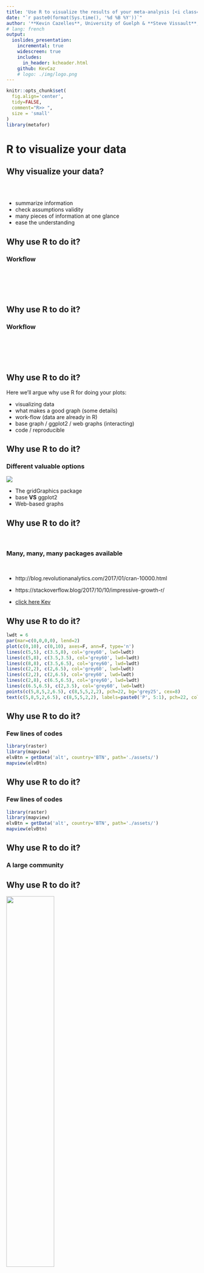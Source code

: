 ```yaml
---
title: 'Use R to visualize the results of your meta-analysis [<i class="fa fa-github" aria-hidden="true"></i>](https://github.com/KevCaz/graphsMetaAnalyses)'
date: "`r paste0(format(Sys.time(), '%d %B %Y'))`"
author: '**Kevin Cazelles**, University of Guelph & **Steve Vissault**, Université de Sherbrooke'
# lang: french
output:
  ioslides_presentation:
    incremental: true
    widescreen: true
    includes:
      in_header: kcheader.html
    github: KevCaz
    # logo: ./img/logo.png
---
```





```r
knitr::opts_chunk$set(
  fig.align='center',
  tidy=FALSE,
  comment="R>> ",
  size = 'small'
)
library(metafor)
```


# R to visualize your data  

## Why visualize your data?
<br>

<div class="centered">
<i class="fa fa-table fa-4x" aria-hidden="true"></i>
<span style="display:inline-block; width: 80px;"></span>
<i class="fa fa-bar-chart fa-4x" aria-hidden="true"></i>

<i class="fa fa-question-circle fa-4x" aria-hidden="true"></i>

</div>

- summarize information
- check assumptions validity
- many pieces of information at one glance
- ease the understanding

<!-- discuss about how to make it efficient / make your point -->



## Why use R to do it?

### Workflow

<br><br>

<i class="fa fa-database fa-4x" aria-hidden="true"></i>&nbsp;
<i class="fa fa-long-arrow-right fa-4x" aria-hidden="true"></i>&nbsp;
<i class="fa fa-table fa-4x" aria-hidden="true"></i>&nbsp;
<i class="fa fa-long-arrow-right fa-4x" aria-hidden="true"></i>&nbsp;
<i class="fa fa-cogs fa-4x" aria-hidden="true"></i>&nbsp;


## Why use R to do it?

### Workflow

<br><br>

<i class="fa fa-database fa-4x" aria-hidden="true"></i>&nbsp;
<i class="fa fa-long-arrow-right fa-4x" aria-hidden="true"></i>&nbsp;
<i class="fa fa-table fa-4x" aria-hidden="true"></i>&nbsp;
<i class="fa fa-long-arrow-right fa-4x" aria-hidden="true"></i>&nbsp;
<i class="fa fa-cogs fa-4x" aria-hidden="true"></i>&nbsp;
<i class="fa fa-long-arrow-right fa-4x" aria-hidden="true"></i>&nbsp;
<i class="fa fa-bar-chart fa-4x" aria-hidden="true"></i>


## Why use R to do it?

Here we'll argue why use R for doing your plots:

  - visualizing data  
  - what makes a good graph (some details)  
  - work-flow (data are already in R)
  - base graph / ggplot2 / web graphs (interacting)
  - code / reproducible


## Why use R to do it?

### Different valuable options

<div class="centered">
![](img/ways.png)
</div>

- The gridGraphics package [<i class="fa fa-file-pdf-o" aria-hidden="true"></i>](https://journal.r-project.org/archive/2015-1/murrell.pdf)  
- base **VS** ggplot2
- Web-based graphs


## Why use R to do it?

<br>

### Many, many, many packages available

<br>

- http://blog.revolutionanalytics.com/2017/01/cran-10000.html

- https://stackoverflow.blog/2017/10/10/impressive-growth-r/

- [click here Kev](http://revolution-computing.typepad.com/.a/6a010534b1db25970b01b8d2594d25970c-pi)



## Why use R to do it?

```r
lwdt = 6
par(mar=c(0,0,0,0), lend=2)
plot(c(0,10), c(0,10), axes=F, ann=F, type='n')
lines(c(5,5), c(3.5,8), col='grey60', lwd=lwdt)
lines(c(5,8), c(3.5,3.5), col='grey60', lwd=lwdt)
lines(c(8,8), c(3.5,6.5), col='grey60', lwd=lwdt)
lines(c(2,2), c(2,6.5), col='grey60', lwd=lwdt)
lines(c(2,2), c(2,6.5), col='grey60', lwd=lwdt)
lines(c(2,8), c(6.5,6.5), col='grey60', lwd=lwdt)
lines(c(6.5,6.5), c(2,3.5), col='grey60', lwd=lwdt)
points(c(5,8,5,2,6.5), c(8,5,5,2,2), pch=22, bg='grey25', cex=8)
text(c(5,8,5,2,6.5), c(8,5,5,2,2), labels=paste0('P', 5:1), pch=22, col='grey60', cex=2)
```

## Why use R to do it?

### Few lines of codes

```r
library(raster)
library(mapview)
elvBtn = getData('alt', country='BTN', path='./assets/')
mapview(elvBtn)
```

## Why use R to do it?

### Few lines of codes

```r
library(raster)
library(mapview)
elvBtn = getData('alt', country='BTN', path='./assets/')
mapview(elvBtn)
```



## Why use R to do it?

### A large community

## Why use R to do it?

<div class="centered">
![](img/extRcover.jpg){width=50%}
</div>
















# Common plots used in meta-analyses

## What do we want/need to visualize?

### **Effect Size (ES)** [<i class="fa fa-external-link" aria-hidden="true"></i>](https://qcbs.ca/wiki/meta-analysis-workshop)

  - log risk ratios,
  - log odds ratios,
  - ...,
  - non-standard ES

### **Studies**

  - by author
  - by region
  - by species



## Effect size -- Funnel plot

```r
par(mar=c(5,4,1,2))
res <- rma(yi, vi, data=dat.hackshaw1998, measure="OR")
taf <- trimfill(res)
funnel(taf)
```

http://www.metafor-project.org/doku.php/plots:funnel_plot_with_trim_and_fill


## Effect size -- Forest plot

<div class="columns-2">
<img src='img/VellendFig3.png' width=500></img>

<br><br><br><br><br><br><br><br>
<img src='img/captionFig3.png' width=500></img>
Vellend *et. al* 2013
</div>  


## Effect size -- Forest plot

```r
### simulate some data
set.seed(1987)
k <- 100
vi <- rchisq(k, df=1) * .03
yi <- rnorm(k, rnorm(k, 0.5, 0.4), sqrt(vi))

### fit RE model
res <- rma(yi, vi)

### create plot
forest(yi, vi,
       xlim=c(-2.5,3.5),        ### adjust horizontal plot region limits
       subset=order(yi),        ### order by size of yi
       slab=NA, annotate=FALSE, ### remove study labels and annotations
       efac=0,                  ### remove vertical bars at end of CIs
       pch=19,                  ### changing point symbol to filled circle
       col="gray40",            ### change color of points/CIs
       psize=2,                 ### increase point size
       cex.lab=1, cex.axis=1,   ### increase size of x-axis title/labels
       lty=c("solid","blank"))  ### remove horizontal line at top of plot

### draw points one more time to make them easier to see
points(sort(yi), k:1, pch=19, cex=0.5)

### add summary polygon at bottom and text
addpoly(res, mlab="", annotate=FALSE, cex=1)
text(-2, -2, "RE Model", pos=4, offset=0, cex=1)
```

http://www.metafor-project.org/doku.php/plots:forest_plot_with_subgroups


## Effect size -- Radial plot

```r
### adjust margins so the space is better used
par(mar=c(5,4,0,2))
### fit fixed-effects model
res <- rma(yi, vi, data=dat.hackshaw1998, method="FE")
### draw radial plot
radial(res)
```

http://www.metafor-project.org/doku.php/plots:radial_plot


## Effect size -- L'Abbé plot

```r
### decrease margins so the full space is used
par(mar=c(5,4,1,2))
### fit random-effects model
res <- rma(ai=tpos, bi=tneg, ci=cpos, di=cneg, data=dat.bcg, measure="RR")
 ### draw L'Abbé plot
labbe(res)
```




## Number of Study & effect size

<div class="centered">
<img src='img/VellendFig2.png' width=550></img>
</div>

Vellend *et al.* 2013


## Number of Study & geography

<br>
<div class="centered">
<img src='img/VellendFig1.png' width=950></img>
</div>

Vellend *et al.* 2013










# Common plots used in meta-analyses with R


## R packages for meta-analyses

  - [click here kev](https://cran.r-project.org/web/views/MetaAnalysis.html)

  - `install.packages("ctv"); ctv::install.views("MetaAnalysis")`


## Meta vs Metafor -- briefly

![](img/metaPdf.png)


## Meta vs Metafor -- briefly

![](img/metaforPdf.png)


## Meta vs Metafor -- support

- Guido Schwarzer author of [`meta`](https://cran.r-project.org/web/packages/meta/meta.pdf)

- Schwarzer, Guido, James R. Carpenter, and Gerta Rücker. [Meta-Analysis with R](http://www.springer.com/us/book/9783319214153).

<br><br>

- Wolfgang Viechtbauer author [`metafor`](https://cran.r-project.org/web/packages/metafor/metafor.pdf)

- [click here kev](http://www.metafor-project.org/doku.php/plots)



## Meta -- workflow

1. **meta**:
    - `metabin()`


```
Arguments:

 event.e: Number of events in experimental group.
     n.e: Number of observations in experimental group.
 event.c: Number of events in control group.
     n.c: Number of observations in control group.
```


## Meta -- workflow

###  **meta**:
    - `metabin()` / `metagen()`


```
Arguments:

      TE: Estimate of treatment effect.
    seTE: Standard error of treatment estimate.
```




## Meta -- workflow

### **meta**:
    - `metabin()` / `metagen()`
    - `funnel`, `forest`, ..

```r
install.packages('meta')
library(meta)
data(Olkin95)
# ?Olkin95
meta1 <- metabin(event.e, n.e, event.c, n.c,
                  data=Olkin95, subset=c(41,47,51,59),
                  sm="RR", method="I",
                  studlab=paste(author, year))

forest(meta1)
```


## Meta -- workflow

```r
data(Olkin95, package='meta')
knitr::kable(head(Olkin95))
```


## Meta -- workflow


```r
data(Olkin95, package='meta')
meta1 <- meta::metabin(event.e, n.e, event.c, n.c,
                  data=Olkin95, subset=c(41,47,51,59),
                  sm="RR", method="I",
                  studlab=paste(author, year))
meta::forest(meta1)
```





## Metafor -- workflow

- [click here kev](http://www.metafor-project.org/doku.php/plots)



## Metafor -- workflow

- Calculate effect size: `escalc()`

- Perform analysis: `rma()`

- Plots: `funnel()`, 'forest()', 'labbe()', ...



## Metafor -- workflow

```r
install.packages('metafor')
library('metafor')
```

```r
library('metafor')
```






## Funnel plot -- version 2

```r
### fit fixed-effects model
res <- rma(yi, vi, data=dat.hackshaw1998, measure="OR", method="FE")

funnel(res, yaxis="vi", main="Sampling Variance")
# funnel(res, yaxis="seinv", main="Inverse Standard Error")
# funnel(res, yaxis="vinv", main="Inverse Sampling Variance")
```

## Funnel plot -- version 3

```r
### fit fixed-effects model
res <- rma(yi, vi, data=dat.hackshaw1998, measure="OR", method="FE")

funnel(res, yaxis="seinv", main="Inverse Standard Error")
# funnel(res, yaxis="vinv", main="Inverse Sampling Variance")
```





## Forest plot

```r
### decrease margins so the full space is used
par(mar=c(4,4,1,2))

### calculate (log) risk ratios and corresponding sampling variances
dat <- escalc(measure="RR", ai=tpos, bi=tneg, ci=cpos, di=cneg, data=dat.bcg)

### fit random-effects models
res <- rma(yi, vi, data=dat, slab=paste(author, year, sep=", "))

### cumulative meta-analysis (in the order of publication year)
tmp <- cumul(res, order=order(dat$year))

### cumulative forest plot
forest(tmp, xlim=c(-4,2), at=log(c(0.125, 0.25, 0.5, 1, 2)),
       atransf=exp, digits=c(2,3), cex=0.75)

### switch to bold font
par(cex=0.75, font=2)

### add column headings to the plot
text(-4, 15, "Author(s) and Year",  pos=4)
text( 2, 15, "Risk Ratio [95% CI]", pos=2)
```

## Pros and Cons








# Custom your plot

## Which way I go?

<div class="centered">
![](img/ways.png)
</div>

[ggplot2](http://ggplot2.tidyverse.org/reference/)

## Few tips

- par()
- axis()
- Legend()
- points()
- lines()
- text()
- abline()
- colors
- multiplot
- exportation


## Example funnel plot


# Questions?













# Let's practice


## Reproduce 2 figures from Vellend *et al.* 2013

<br><br>

- Paper is available on line [<i class="fa fa-external-link" aria-hidden="true"></i>](http://www.pnas.org/content/110/48/19456.abstract)

- Data available on line as well [Dataset S1](http://www.pnas.org/lookup/suppl/doi:10.1073/pnas.1312779110/-/DCSupplemental/sd01.xls)


## Figure S2

<div class="centered">
<img src='img/VellendFigS2.png' width=950></img>
</div>

Vellend *et al.* 2013



## Figure 3

<div class="columns-2">
<img src='img/VellendFig3.png' width=500></img>
<br><br><br><br><br><br><br><br>
<img src='img/captionFig3.png' width=500></img>
</div>  






# Extra

## WordCloud

```r
library(wordcloud2)
wordcloud2(demoFreq)
wordcloud2(demoFreq, size = 2)
```

https://github.com/inSileco/wordcloud/blob/master/ourWordcloud.R

## WordCloud

```r
library(wordcloud2)
wordcloud2(demoFreq[1:200,], color=rep(c("#8c8c8c", "#4c4e4f"), 100))
```


## Network of co-authors

```r
library(networkD3)
Source <- c("A", "A", "A", "A", "B", "B", "C", "C", "D")
Target <- c("B", "C", "D", "J", "E", "F", "G", "H", "I")
NetworkData <- data.frame(Source, Target)
# Create graph
simpleNetwork(NetworkData)
```

igraph




# Resources

## Useful links

- [task view on CRAN](https://cran.r-project.org/web/views/MetaAnalysis.html)

- 2 books:

  1. Chen, Ding-Geng, and Karl E. Peace. [Applied Meta-Analysis with R](https://www.crcpress.com/Applied-Meta-Analysis-with-R/Chen-Peace/p/book/9781466505995). Chapman & Hall/CRC Biostatistics Series. Boca Raton: CRC Press/Taylor & Francis Group, 2013.  + [companion website](Website http://portal.uni-freiburg.de/imbi/lehre/lehrbuecher/meta-analysis-with-r)

  2. Schwarzer, Guido, James R. Carpenter, and Gerta Rücker. [Meta-Analysis with R](http://www.springer.com/us/book/9783319214153). Use R! Cham: Springer International Publishing, 2015. https://doi.org/10.1007/978-3-319-21416-0.



# That's all folks


<!-- URL <- paste0('https://cdn.rawgit.com/christophergandrud/networkD3/',
               'master/JSONdata/energy.json')
 energy <- jsonlite::fromJSON(URL)

 # Plot
 sankeyNetwork(Links = energy$links, Nodes = energy$nodes, Source = 'source',
              Target = 'target', Value = 'value', NodeID = 'name',
              units = 'TWh', fontSize = 12, nodeWidth = 30) -->
